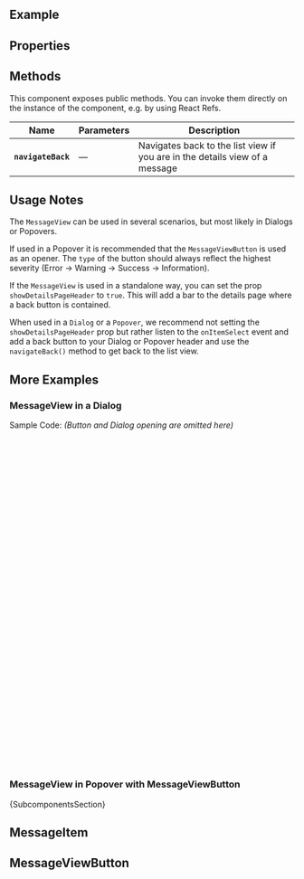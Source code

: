 
<Meta of={ComponentStories} />

<DocsHeader />

## Example

<Canvas of={ComponentStories.Default} />

## Properties

<ControlsWithNote of={ComponentStories.Default} />

## Methods

This component exposes public methods. You can invoke them directly on the instance of the component, e.g. by using React Refs.

| Name               | Parameters | Description                                                                 |
| ------------------ | ---------- | --------------------------------------------------------------------------- |
| **`navigateBack`** | —          | Navigates back to the list view if you are in the details view of a message |

## Usage Notes

The `MessageView` can be used in several scenarios, but most likely in Dialogs or Popovers.

If used in a Popover it is recommended that the `MessageViewButton` is used as an opener.
The `type` of the button should always reflect the highest severity (Error -> Warning -> Success -> Information).

If the `MessageView` is used in a standalone way, you can set the prop `showDetailsPageHeader` to `true`.
This will add a bar to the details page where a back button is contained.

When used in a `Dialog` or a `Popover`, we recommend not setting the `showDetailsPageHeader` prop but rather listen
to the `onItemSelect` event and add a back button to your Dialog or Popover header and use the `navigateBack()` method
to get back to the list view.

## More Examples

### MessageView in a Dialog

<Canvas of={ComponentStories.MessageViewInDialog} />

Sample Code: _(Button and Dialog opening are omitted here)_

```jsx
function MyComponent() {
  const messageViewRef = useRef(null);
  const [isOnDetailsPage, setIsOnDetailsPage] = useState(false);
  return (
    <Dialog
      className="modal-without-padding"
      header={
        <Bar
          startContent={
            <FlexBox alignItems={FlexBoxAlignItems.Center}>
              {isOnDetailsPage && (
                <Button
                  icon="slim-arrow-left"
                  design={ButtonDesign.Transparent}
                  onClick={() => {
                    setIsOnDetailsPage(false);
                    messageViewRef.current.navigateBack();
                  }}
                  style={{ marginInline: '0 0.5rem' }}
                />
              )}
              <Title level={TitleLevel.H4}>Messages</Title>
            </FlexBox>
          }
        />
      }
    >
      <MessageView
        ref={messageViewRef}
        showDetailsPageHeader={false}
        onItemSelect={() => {
          setIsOnDetailsPage(true);
        }}
      >
        {/* children */}
      </MessageView>
    </Dialog>
  );
}
```

### MessageView in Popover with MessageViewButton

<Canvas of={ComponentStories.WithMessageViewButton} />

<Markdown>{SubcomponentsSection}</Markdown>

## MessageItem

<Description of={MessageItem} />

<ArgTypesWithNote of={MessageItem} />

## MessageViewButton

<Description of={MessageViewButton} />

<ArgTypesWithNote of={MessageViewButton} />

<Footer />
